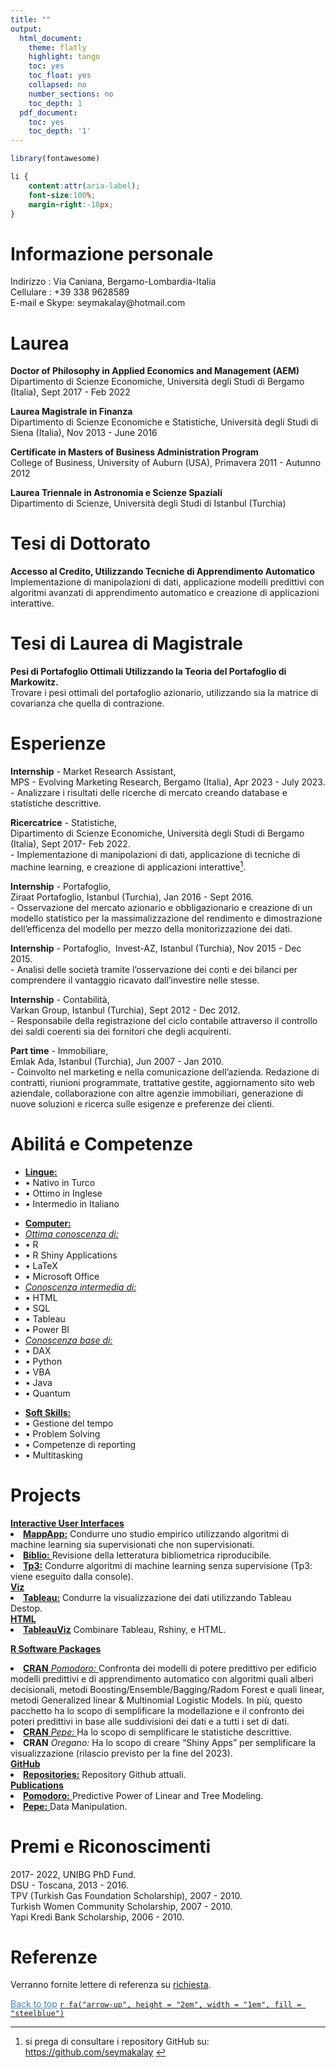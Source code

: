 ```yaml
---
title: ""
output:
  html_document:
    theme: flatly
    highlight: tango
    toc: yes
    toc_float: yes
    collapsed: no
    number_sections: no
    toc_depth: 1
  pdf_document:
    toc: yes
    toc_depth: '1'
---
```



```r
library(fontawesome)
```     


<!--\1   
```r
knitr::opts_chunk$set(message=FALSE, warning=FALSE, cache=TRUE)
```
font-weight:bold; \1-->
 
```css

li {
    content:attr(aria-label);
    font-size:100%;
    margin-right:-10px;
}

``` 


# Informazione personale

Indirizzo : Via Caniana, Bergamo-Lombardia-Italia\
Cellulare : +39 338 9628589\
E-mail e Skype: seymakalay@hotmail.com

<!--\1 
Place of Birth : Turkey-Istanbul\ 

Stato civile : Celibe \
Data di nascita : 16.05.1987\
Patente di guida: B
\1-->

<!--\1
# Objectives

To work for the organization to the best of my knowledge and ability from where the organization could benefit from my programming, app building and machine learning skills. 

FOR ICON ION!!!
https://github.com/ionic-team/ionicons

\1-->





# Laurea
     
**Doctor of Philosophy in Applied Economics and Management (AEM)**\
Dipartimento di Scienze Economiche, Università degli Studi di Bergamo (Italia), Sept 2017 - Feb 2022

**Laurea Magistrale in Finanza**\
Dipartimento di Scienze Economiche e Statistiche, Università degli Studi di Siena (Italia),  Nov 2013 - June 2016

**Certificate in Masters of Business Administration Program**\
College of Business, University of Auburn (USA), Primavera 2011 - Autunno 2012\

**Laurea Triennale in Astronomia e Scienze Spaziali**\
Dipartimento di Scienze, Università degli Studi di Istanbul (Turchia)        

# Tesi di Dottorato

**Accesso al Credito, Utilizzando Tecniche di Apprendimento Automatico**\
Implementazione di manipolazioni di dati, applicazione modelli predittivi con algoritmi avanzati di
apprendimento automatico e creazione di applicazioni interattive.


# Tesi di Laurea di Magistrale

**Pesi di Portafoglio Ottimali Utilizzando la Teoria del Portafoglio di Markowitz.**\
Trovare i pesi ottimali del portafoglio azionario, utilizzando sia la matrice di covarianza che quella di
contrazione.


# Esperienze

**Internship** - Market Research Assistant,\
MPS - Evolving Marketing Research, Bergamo (Italia), Apr 2023 - July 2023.\
- Analizzare i risultati delle ricerche di mercato creando database e statistiche descrittive.

**Ricercatrice** - Statistiche,\
Dipartimento di Scienze Economiche, Università degli Studi di Bergamo (Italia), Sept 2017- Feb 2022.\
- Implementazione di manipolazioni di dati, applicazione di tecniche di machine learning, e creazione di
applicazioni interattive^[si prega di consultare i repository GitHub su: <a href="https://github.com/seymakalay" target="_blank">https://github.com/seymakalay</a> ].

 <!--\1 application^[Please see at: https://github.com/seymakalay].\      
 to find out the probability of credit default\1-->

**Internship** - Portafoglio,\
Ziraat Portafoglio, Istanbul (Turchia), Jan 2016 - Sept 2016.\
- Osservazione del mercato azionario e obbligazionario e creazione di un modello statistico per la massimalizzazione del rendimento e dimostrazione dell’efficenza del modello per mezzo della monitorizzazione
dei dati.\

**Internship** - Portafoglio,\ 
Invest-AZ, Istanbul (Turchia), Nov 2015 - Dec 2015.\
- Analisi delle società tramite l’osservazione dei conti e dei bilanci per comprendere il vantaggio ricavato
dall’investire nelle stesse.


**Internship** - Contabilità,\
Varkan Group, Istanbul (Turchia), Sept 2012 - Dec 2012.\
- Responsabile della registrazione del ciclo contabile attraverso il controllo dei saldi coerenti sia dei fornitori
che degli acquirenti.\

**Part time** -  Immobiliare,\
Emlak Ada, Istanbul (Turchia), Jun 2007 - Jan 2010.\
- Coinvolto nel marketing e nella comunicazione dell’azienda. Redazione di contratti, riunioni programmate,
trattative gestite, aggiornamento sito web aziendale, collaborazione con altre agenzie immobiliari,
generazione di nuove soluzioni e ricerca sulle esigenze e preferenze dei clienti.



# Abilitá e Competenze
<!--\1  **Languages:** Native in Turkish, advance in English, intermediate in Italian, beginner in Spanish.\     \1-->
<ul class="list-inline">
   <li> <u>**Lingue:**</u>  </li>
   <li>&bull; Nativo in Turco </li>
   <li>&bull; Ottimo in Inglese </li>
   <li>&bull; Intermedio in Italiano </li>
</ul>
<ul class="list-inline">
   <li> <u>**Computer:** </u>  </li>
   <li> <u>*Ottima conoscenza di:*</u>  </li>
   <li>&bull; R </li>
   <li>&bull; R Shiny Applications </li>
   <li>&bull;  LaTeX </li>
   <li>&bull; Microsoft Office </li>
   <li> <u>*Conoscenza intermedia di:*</u>  </li>
    <li>&bull; HTML </li>
    <li>&bull; SQL </li>
    <li>&bull; Tableau </li>
    <li>&bull; Power BI </li>
   <li> <u>*Conoscenza base di:*</u>  </li>
   <li>&bull; DAX </li>
   <li>&bull; Python </li>
   <li>&bull; VBA </li>
   <li>&bull; Java </li>
   <li>&bull; Quantum </li>
</ul>
<!--\1 Latex, Microsoft Office, R, Shiny Application. \1-->
<!--\1   <u>*New in:* </u> Html, Python, SQL, Java.\1-->
<ul class="list-inline">
<li> <u> **Soft Skills:** </u>  </li>
   <li>&bull; Gestione del tempo </li>
   <li>&bull; Problem Solving </li>
   <li>&bull; Competenze di reporting  </li>
   <li>&bull; Multitasking </li>
</ul>



# Projects

<u>**Interactive User Interfaces**</u>
<li><u><a href="https://seymakalay87.shinyapps.io/Mapapp/" target="_blank">**MappApp:**</a></u> 
Condurre uno studio empirico utilizzando algoritmi di machine learning sia supervisionati
che non supervisionati. </li>

<li><u><a href="https://seymakalay87.shinyapps.io/biblio/" target="_blank"> **Biblio:** </a></u> 
Revisione della letteratura bibliometrica riproducibile.</li>

<li><u><a href="https://github.com/seymakalay/tp3" target="_blank"> 
**Tp3:**</a></u>
 Condurre algoritmi di machine learning senza supervisione (Tp3: viene eseguito dalla console).</li>

<u>**Viz**</u>
<li><u><a href="https://public.tableau.com/app/profile/seyma.kalay" target="_blank">**Tableau:**</a></u> 
Condurre la visualizzazione dei dati utilizzando Tableau Destop.</li>


<u>**HTML**</u>
<li><u><a href="https://seymakalay.github.io/TableauViz/index.html" target="_blank">**TableauViz**</a></u> 
Combinare Tableau, Rshiny, e HTML.</li>



<u>**R Software Packages**</u> 

<li><u> <a href="https://github.com/seymakalay/pomodoro" target="_blank"> **CRAN** *Pomodoro:* </a></u>
Confronta dei modelli di potere predittivo per edificio modelli predittivi e di apprendimento
automatico con algoritmi quali alberi decisionali, metodi Boosting/Ensemble/Bagging/Radom Forest e
quali linear, metodi Generalized linear & Multinomial Logistic Models. In più, questo pacchetto ha lo
scopo di semplificare la modellazione e il confronto dei poteri predittivi in base alle suddivisioni dei dati
e a tutti i set di dati.</li> 

<li><u> <a href="https://github.com/seymakalay/pepe" target="_blank"> **CRAN** *Pepe:* </a></u>
Ha lo scopo di semplificare le statistiche descrittive.</li>
<li> **CRAN** *Oregano:* 
Ha lo scopo di creare "Shiny Apps" per semplificare la visualizzazione (rilascio previsto per
la fine del 2023). </li>

<u>**GitHub**</u>
<li><u><a href="https://github.com/seymakalay" target="_blank">**Repositories:**</a></u> 
Repository Github attuali.</li>

<u>**Publications**</u> 
<li><u><a href="./pomodoro.pdf" target="_blank">  **Pomodoro:** </a></u> 
Predictive Power of Linear and Tree Modeling.</li>

<li><u> <a href="./pepe.pdf" target="_blank"> **Pepe:** </a> </u>
Data Manipulation. </li>



<!--\1   <u><a href="./Kalay_PHD_Presantation.pdf" target="_blank"> Phd-Dissertation </a></u>   \1--> 

<!--\1  \( \LaTeX \)  \1--> 

# Premi e Riconoscimenti

2017- 2022, UNIBG PhD Fund.\
DSU - Toscana, 2013 - 2016.\
TPV (Turkish Gas Foundation Scholarship), 2007 - 2010.\
Turkish Women Community Scholarship, 2007 - 2010.\
Yapi Kredi Bank Scholarship, 2006 - 2010.


# Referenze

Verranno fornite lettere di referenza su  [richiesta](mailto:seymakalay@hotmail.com).

<!--\1
**Asso. Prof.:** Daniel Felix Ahelegbey; University of Pavia; Associate Professor; dfkahey@hotmail.com\
**Trading Mgr:** Birkan Karatas; Ziraat Portfoy; Trading Manager; bkaratas@ziraatportfoy.com.tr\
**Prof.:** Claudio Pacati; University of Siena; Full Professor; claudio.pacati@unisi.it\
\1--> 


<!--\1   <a href="#top">Back to top</a> \1-->
 <a href="#top" style="color:steelblue;" >Back to top</a> [`r fa("arrow-up", height = "2em", width = "1em", fill = "steelblue")`](#) 
